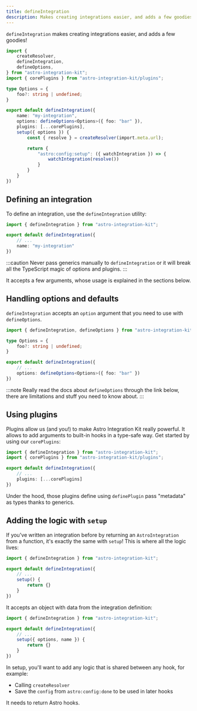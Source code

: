 ```yaml
---
title: defineIntegration
description: Makes creating integrations easier, and adds a few goodies!
---
```


`defineIntegration` makes creating integrations easier, and adds a few goodies!

```ts title="my-integration/index.ts" "defineIntegration"
import {
    createResolver,
    defineIntegration,
    defineOptions,
} from "astro-integration-kit";
import { corePlugins } from "astro-integration-kit/plugins";

type Options = {
    foo?: string | undefined;
}

export default defineIntegration({
    name: "my-integration",
    options: defineOptions<Options>({ foo: "bar" }),
    plugins: [...corePlugins],
    setup({ options }) {
        const { resolve } = createResolver(import.meta.url);

        return {
            "astro:config:setup": ({ watchIntegration }) => {
                watchIntegration(resolve())
            }
        }
    }
})
```

## Defining an integration

To define an integration, use the `defineIntegration` utility:

```ts title="my-integration/index.ts" "defineIntegration"
import { defineIntegration } from "astro-integration-kit";

export default defineIntegration({
    // ...
    name: "my-integration"
})
```

:::caution
Never pass generics manually to `defineIntegration` or it will break all the
TypeScript magic of options and plugins.
:::

<Disabled>
    <LinkCard
    title="Authoring an integration (soon)"
    description="Learn how to write an integration the right way using Astro Integration Kit."
    href="#"
    />
</Disabled>

It accepts a few arguments, whose usage is explained in the sections below.

## Handling options and defaults

`defineIntegration` accepts an `option` argument that you need to use with `defineOptions`.

```ts title="my-integration/index.ts" "defineOptions" ins={3-5,9}
import { defineIntegration, defineOptions } from "astro-integration-kit";

type Options = {
    foo?: string | undefined;
}

export default defineIntegration({
    // ...
    options: defineOptions<Options>({ foo: "bar" })
})
```

:::note
Really read the docs about `defineOptions` through the link below, there are limitations and stuff
you need to know about.
:::

<LinkCard
title="Read more about defineOptions"
description="Allows defining an integration options while keeping the whole thing type-safe."
href="/core/define-options/"
/>

## Using plugins

Plugins allow us (and you!) to make Astro Integration Kit really powerful. It allows to add arguments
to built-in hooks in a type-safe way. Get started by using our `corePlugins`:

```ts title="my-integration/index.ts" ins={2,6}
import { defineIntegration } from "astro-integration-kit";
import { corePlugins } from "astro-integration-kit/plugins";

export default defineIntegration({
    // ...
    plugins: [...corePlugins]
})
```

Under the hood, those plugins define using `definePlugin` pass "metadata" as types thanks to generics.

<Disabled>
    <LinkCard
    title="Authoring a plugin (soon)"
    description="Learn how to write an Astro Integration Kit plugin the right way."
    href="#"
    />
</Disabled>

## Adding the logic with `setup`

If you've written an integration before by returning an `AstroIntegration` from a function, it's exactly
the same with `setup`! This is where all the logic lives:

```ts title="my-integration/index.ts" ins={5-7}
import { defineIntegration } from "astro-integration-kit";

export default defineIntegration({
    // ...
    setup() {
        return {}
    }
})
```
It accepts an object with data from the integration definition:

```ts title="my-integration/index.ts" "{ options, name }"
import { defineIntegration } from "astro-integration-kit";

export default defineIntegration({
    // ...
    setup({ options, name }) {
        return {}
    }
})
```

In setup, you'll want to add any logic that is shared between any hook, for example:

- Calling `createResolver`
- Save the `config` from `astro:config:done` to be used in later hooks

It needs to return Astro hooks. 